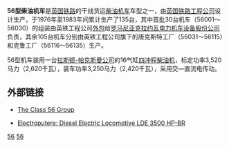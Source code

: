 {{Infobox Locomotive
| name = 56型
| image = 56006 at Doncaster Works.JPG
| caption = 56006号机车
| type = [[柴油机车|柴油机车]]
| origin = {{UK}}
| designer = 
| builder = [[克拉约瓦电力机车设备|克拉约瓦电力机车设备]]（56001～56030）<br/>[[英国铁路工程公司|英国铁路工程公司]]（56031～56135）
| buildmodel = 
| ordernumber = 
| serialnumber = 
| roadnumber = 
| builddate  = 1976年—1984年
| totalproduction  = 135台
| user = {{flagicon|UK}} [[英国铁路公司|英国铁路公司]]
| railroad = 
| deliverydate = 
| firstrundate = 
| lastrundate = 
| retiredate = 
| scrapdate = 
| nicknames = 
| aarwheels = 
| uicclass = [[Co'Co'|Co'Co']]
| gauge =
| trucks = 
| bogies = 
| wheeldiameter = 
| axleload = 
| wheelbase = 
| minimumcurve = 
| length = 
| width = 
| height = 
| framesize = 
| weight = 
| fueltype = 
| fuelcap = 
| lubecap = 
| coolantcap = 
| watercap = 
| sandcap = 
| consumption = 
| watercons =
| primemover = 
| rpmrange = 
| enginepower = 3,250马力
| enginetype = 16RK3CT
| transmission = 交—直流电
| aspiration = 
| displacement = 
| alternator = 
| generator =  
| cylindercount = 
| cylindersize = 
| tractionmotors = 
| topspeed = 85英里/小时（129公里/小时）
| sustainedspeed = 
| poweroutput = 
| tractiveeffort = 
| factorofadhesion = 
| locobrakes = 
| locobrakepower = 
| locobrakeforce = 
| trainbrakes = 
| safety = 
| notes =
}}
'''56型柴油机车'''是[[英国铁路运输|英国铁路]]的干线货运[[柴油机车|柴油机车]]车型之一，由[[英国铁路工程公司|英国铁路工程公司]]设计生产，于1976年至1983年间累计生产了135台，其中首批30台机车（56001～56030）的组装由英铁工程公司[[外包|外包]]给[[罗马尼亚|罗马尼亚]][[克拉约瓦电力机车设备|克拉约瓦电力机车设备股份公司]]负责，其余105台机车分别由英铁工程公司旗下的唐克斯特工厂（56031～56115）和克鲁工厂（56116～56135）生产。

56型机车装用一台[[拉斯顿-帕克斯曼公司|拉斯顿-帕克斯曼公司]]的16气缸[[四冲程循环|四冲程]][[柴油机|柴油机]]，标定功率3,520马力（2,620千瓦），装车功率3,250马力（2,420千瓦），采用交—直流电传动。

==外部链接==
*{{en}}[http://www.class56group.co.uk/ The Class 56 Group]
*{{en}}[https://web.archive.org/web/20120227141509/http://www.electroputere.ro/vfu/en/P/sgC.php?aCode=g1&aSgCode=s5 Electroputere: Diesel Electric Locomotive LDE 3500 HP-BR]

[[Category:英国柴油机车|56]]
[[Category:Co-Co軸式機車|56]]
